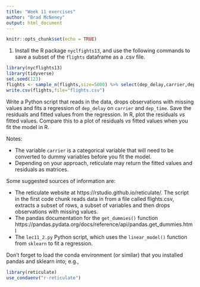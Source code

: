 ```yaml
---
title: "Week 11 exercises"
author: "Brad McNeney"
output: html_document
---
```


```r
knitr::opts_chunk$set(echo = TRUE)
```

1. Install the R package `nyclfights13`, and use the following 
commands to save a subset of the `flights` dataframe as a .csv file.

```r
library(nycflights13)
library(tidyverse)
set.seed(123)
flights <- sample_n(flights,size=5000) %>% select(dep_delay,carrier,dep_time)
write.csv(flights,file="flights.csv")
```


Write a Python script that reads in the data, drops observations
with missing values and fits a regression
of `dep_delay` on `carrier` and `dep_time`. Save 
the residuals and fitted values from the regression.
In R, plot the residuals *vs* fitted values.
Compare this to a plot of residuals *vs* fitted values when
you fit the model in R.

Notes:

* The variable `carrier`
is a categorical variable that will need to be converted to 
dummy variables before you fit the model.
* Depending on your approach, reticulate may 
return the fitted values and residuals as matrices.

Some suggested sources of information are:

* The reticulate website at https://rstudio.github.io/reticulate/.
The script in the first code chunk reads data in from a
file called flights.csv,
extracts a subset of rows, a subset of variables and
then drops observations with missing values.
* The pandas documentation for the `get_dummies()` function
https://pandas.pydata.org/docs/reference/api/pandas.get_dummies.html
* The `lec11_2.py` Python script, which uses the `linear_model()`
function from `sklearn` to fit a regression.

Don't forget to load the conda environment (or similar) that you
installed pandas and sklearn into; e.g.,

```r
library(reticulate)
use_condaenv("r-reticulate")
```

